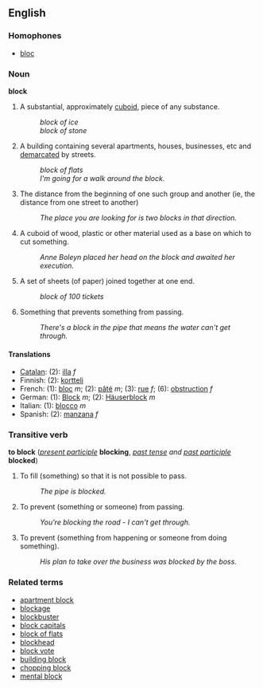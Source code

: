 ==English==
===Homophones===
*[[bloc]]

===Noun===
'''block'''

#A substantial, approximately [[cuboid]], piece of any substance.
#:''block of ice''
#:''block of stone''
#A building containing several apartments, houses, businesses, etc and [[demarcate]]d by streets.
#:''block of flats''
#:''I'm going for a walk around the block.''
#The distance from the beginning of one such group and another (ie, the distance from one street to another)
#:''The place you are looking for is two blocks in that direction.''
#A cuboid of wood, plastic or other material used as a base on which to cut something.
#:''Anne Boleyn placed her head on the block and awaited her execution.''
#A set of sheets (of paper) joined together at one end.
#:''block of 100 tickets''
#Something that prevents something from passing.
#:''There's a block in the pipe that means the water can't get through.''

====Translations====
*[[Catalan]]: (2): [[illa]] ''f''
*Finnish: (2): [[kortteli]]
*French: (1): [[bloc#French|bloc]] ''m''; (2): [[pâté]] ''m''; (3): [[rue]] ''f''; (6): [[obstruction]] ''f''
*German: (1): [[Block]] ''m''; (2): [[Häuserblock]] ''m''
*Italian: (1): [[blocco]] ''m''
*Spanish: (2): [[manzana]] ''f''

===Transitive verb===
'''to block''' (''[[present participle]]'' '''blocking''', ''[[past tense]] and [[past participle]]'' '''blocked''')
#To fill (something) so that it is not possible to pass.
#:''The pipe is blocked.''
#To prevent (something or someone) from passing.
#:''You're blocking the road - I can't get through.''
#To prevent (something from happening or someone from doing something).
#:''His plan to take over the business was blocked by the boss.''

===Related terms===
*[[apartment block]]
*[[blockage]]
*[[blockbuster]]
*[[block capitals]]
*[[block of flats]]
*[[blockhead]]
*[[block vote]]
*[[building block]]
*[[chopping block]]
*[[mental block]]